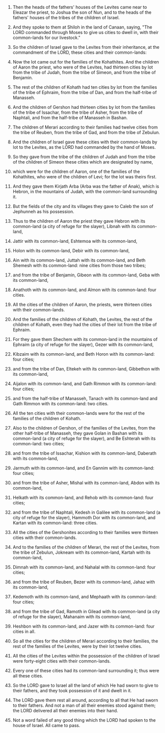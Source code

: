 
1. Then the heads of the fathers' houses of the Levites came near to Eleazar the priest, to Joshua the son of Nun, and to the heads of the fathers' houses of the tribes of the children of Israel.

2. And they spoke to them at Shiloh in the land of Canaan, saying, "The LORD commanded through Moses to give us cities to dwell in, with their common-lands for our livestock."

3. So the children of Israel gave to the Levites from their inheritance, at the commandment of the LORD, these cities and their common-lands:

4. Now the lot came out for the families of the Kohathites. And the children of Aaron the priest, who were of the Levites, had thirteen cities by lot from the tribe of Judah, from the tribe of Simeon, and from the tribe of Benjamin.

5. The rest of the children of Kohath had ten cities by lot from the families of the tribe of Ephraim, from the tribe of Dan, and from the half-tribe of Manasseh.

6. And the children of Gershon had thirteen cities by lot from the families of the tribe of Issachar, from the tribe of Asher, from the tribe of Naphtali, and from the half-tribe of Manasseh in Bashan.

7. The children of Merari according to their families had twelve cities from the tribe of Reuben, from the tribe of Gad, and from the tribe of Zebulun.

8. And the children of Israel gave these cities with their common-lands by lot to the Levites, as the LORD had commanded by the hand of Moses.

9. So they gave from the tribe of the children of Judah and from the tribe of the children of Simeon these cities which are designated by name,

10. which were for the children of Aaron, one of the families of the Kohathites, who were of the children of Levi; for the lot was theirs first.

11. And they gave them Kirjath Arba (Arba was the father of Anak), which is Hebron, in the mountains of Judah, with the common-land surrounding it.

12. But the fields of the city and its villages they gave to Caleb the son of Jephunneh as his possession.

13. Thus to the children of Aaron the priest they gave Hebron with its common-land (a city of refuge for the slayer), Libnah with its common-land,

14. Jattir with its common-land, Eshtemoa with its common-land,

15. Holon with its common-land, Debir with its common-land,

16. Ain with its common-land, Juttah with its common-land, and Beth Shemesh with its common-land: nine cities from those two tribes;

17. and from the tribe of Benjamin, Gibeon with its common-land, Geba with its common-land,

18. Anathoth with its common-land, and Almon with its common-land: four cities.

19. All the cities of the children of Aaron, the priests, were thirteen cities with their common-lands.

20. And the families of the children of Kohath, the Levites, the rest of the children of Kohath, even they had the cities of their lot from the tribe of Ephraim.

21. For they gave them Shechem with its common-land in the mountains of Ephraim (a city of refuge for the slayer), Gezer with its common-land,

22. Kibzaim with its common-land, and Beth Horon with its common-land: four cities;

23. and from the tribe of Dan, Eltekeh with its common-land, Gibbethon with its common-land,

24. Aijalon with its common-land, and Gath Rimmon with its common-land: four cities;

25. and from the half-tribe of Manasseh, Tanach with its common-land and Gath Rimmon with its common-land: two cities.

26. All the ten cities with their common-lands were for the rest of the families of the children of Kohath.

27. Also to the children of Gershon, of the families of the Levites, from the other half-tribe of Manasseh, they gave Golan in Bashan with its common-land (a city of refuge for the slayer), and Be Eshterah with its common-land: two cities;

28. and from the tribe of Issachar, Kishion with its common-land, Daberath with its common-land,

29. Jarmuth with its common-land, and En Gannim with its common-land: four cities;

30. and from the tribe of Asher, Mishal with its common-land, Abdon with its common-land,

31. Helkath with its common-land, and Rehob with its common-land: four cities;

32. and from the tribe of Naphtali, Kedesh in Galilee with its common-land (a city of refuge for the slayer), Hammoth Dor with its common-land, and Kartan with its common-land: three cities.

33. All the cities of the Gershonites according to their families were thirteen cities with their common-lands.

34. And to the families of the children of Merari, the rest of the Levites, from the tribe of Zebulun, Jokneam with its common-land, Kartah with its common-land,

35. Dimnah with its common-land, and Nahalal with its common-land: four cities;

36. and from the tribe of Reuben, Bezer with its common-land, Jahaz with its common-land,

37. Kedemoth with its common-land, and Mephaath with its common-land: four cities;

38. and from the tribe of Gad, Ramoth in Gilead with its common-land (a city of refuge for the slayer), Mahanaim with its common-land,

39. Heshbon with its common-land, and Jazer with its common-land: four cities in all.

40. So all the cities for the children of Merari according to their families, the rest of the families of the Levites, were by their lot twelve cities.

41. All the cities of the Levites within the possession of the children of Israel were forty-eight cities with their common-lands.

42. Every one of these cities had its common-land surrounding it; thus were all these cities.

43. So the LORD gave to Israel all the land of which He had sworn to give to their fathers, and they took possession of it and dwelt in it.

44. The LORD gave them rest all around, according to all that He had sworn to their fathers. And not a man of all their enemies stood against them; the LORD delivered all their enemies into their hand.

45. Not a word failed of any good thing which the LORD had spoken to the house of Israel. All came to pass.


